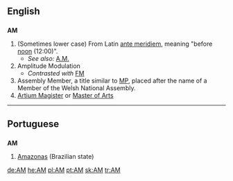 {{see|am|Am|a.m.}}
{{wikipedia|AM}}
==English==

==={{initialism}}===
'''AM'''

# (Sometimes lower case) From Latin [[ante meridiem]], meaning "before [[noon]] (12:00)".
#*''See also:'' [[A.M.]]
# Amplitude Modulation
#*''Contrasted with'' [[FM]]
# Assembly Member, a title similar to [[MP]], placed after the name of a Member of the Welsh National Assembly.
# [[Artium Magister]] or [[Master of Arts]]

----

==Portuguese==

==={{abbreviation}}===
'''AM'''

# [[Amazonas]] (Brazilian state)

[[de:AM]]
[[he:AM]]
[[pl:AM]]
[[pt:AM]]
[[sk:AM]]
[[tr:AM]]